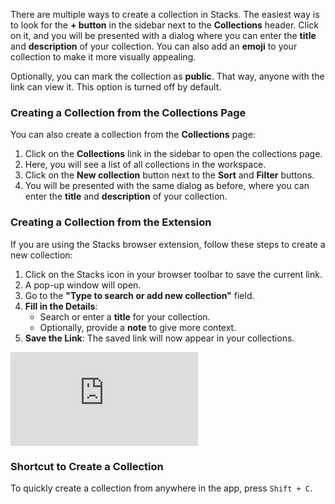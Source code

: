 There are multiple ways to create a collection in Stacks. The easiest way is to look for the **+ button** in the sidebar next to the **Collections** header. Click on it, and you will be presented with a dialog where you can enter the **title** and **description** of your collection. You can also add an **emoji** to your collection to make it more visually appealing.

Optionally, you can mark the collection as **public**. That way, anyone with the link can view it. This option is turned off by default.

### Creating a Collection from the Collections Page

You can also create a collection from the **Collections** page:

1. Click on the **Collections** link in the sidebar to open the collections page.
2. Here, you will see a list of all collections in the workspace.
3. Click on the **New collection** button next to the **Sort** and **Filter** buttons.
4. You will be presented with the same dialog as before, where you can enter the **title** and **description** of your collection.

### Creating a Collection from the Extension

If you are using the Stacks browser extension, follow these steps to create a new collection:

1. Click on the Stacks icon in your browser toolbar to save the current link.
2. A pop-up window will open.
3. Go to the **"Type to search or add new collection"** field.
4. **Fill in the Details**:
    - Search or enter a **title** for your collection.
    - Optionally, provide a **note** to give more context.
5. **Save the Link**: The saved link will now appear in your collections.

<iframe class="w-full aspect-video" src="https://www.youtube.com/embed/hSMz1Y7wqzM" title="YouTube video player" frameborder="0" allow="accelerometer; autoplay; clipboard-write; encrypted-media; gyroscope; picture-in-picture; web-share" referrerpolicy="strict-origin-when-cross-origin" allowfullscreen></iframe>

### Shortcut to Create a Collection

To quickly create a collection from anywhere in the app, press `Shift + C`.